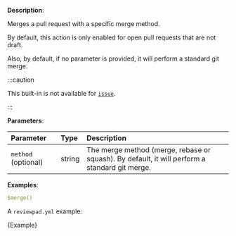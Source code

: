 
**Description**:

Merges a pull request with a specific merge method.

By default, this action is only enabled for open pull requests that are not draft.

Also, by default, if no parameter is provided, it will perform a standard git merge.

:::caution

This built-in is not available for [`issue`](/guides/syntax#workflow).

:::

**Parameters**:

| Parameter           | Type    | Description                                                                                   |
| :------------------ | :------ | :-------------------------------------------------------------------------------------------- |
| `method` (optional) | string  | The merge method (merge, rebase or squash). By default, it will perform a standard git merge. |

**Examples**:

```yml
$merge()
```

A `reviewpad.yml` example:

<CodeBlock language="yml" title="reviewpad.yml">{Example}</CodeBlock>
